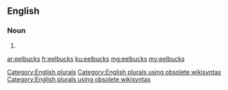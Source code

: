 ==English==

===Noun===
{{head|en}}

# {{plural of|eelbuck}}

[[Category:English plurals]][[Category:English plurals using obsolete wikisyntax]][[Category:English plurals using obsolete wikisyntax]]

[[ar:eelbucks]]
[[fr:eelbucks]]
[[ku:eelbucks]]
[[mg:eelbucks]]
[[my:eelbucks]]